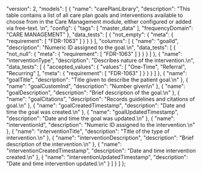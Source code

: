   "version": 2,
  "models": [
    {
      "name": "carePlanLibrary",
      "description": "This table contains a list of all care plan goals and interventions available to choose from in the Care Management module, either configured or added via free-text. \n",
      "config": {
        "tags": [
          "master_data"
        ],
        "frequencyDomain": "CARE MANAGEMENT"
      },
      "data_tests": [
        {
          "not_empty": {
            "meta": {
              "requirement": [
                "FDR-1063"
              ]
            }
          }
        }
      ],
      "columns": [
        {
          "name": "goalId",
          "description": "Numeric ID assigned to the goal.\n",
          "data_tests": [
            {
              "not_null": {
                "meta": {
                  "requirement": [
                    "FDR-1063"
                  ]
                }
              }
            }
          ]
        },
        {
          "name": "interventionType",
          "description": "Describes nature of the intervention.\n",
          "data_tests": [
            {
              "accepted_values": {
                "values": [
                  "One-Time",
                  "Referral",
                  "Recurring"
                ],
                "meta": {
                  "requirement": [
                    "FDR-1063"
                  ]
                }
              }
            }
          ]
        },
        {
          "name": "goalTitle",
          "description": "Title given to describe the patient goal.\n"
        },
        {
          "name": "goalCustomInd",
          "description": "Number given\n"
        },
        {
          "name": "goalDescription",
          "description": "Brief description of the goal.\n"
        },
        {
          "name": "goalCitations",
          "description": "Records guidelines and citations of goal.\n"
        },
        {
          "name": "goalCreatedTimestamp",
          "description": "Date and time the goal was created.\n"
        },
        {
          "name": "goalUpdatedTimestamp",
          "description": "Date and time the goal was updated.\n"
        },
        {
          "name": "interventionId",
          "description": "Numeric ID assigned to the intervention.\n"
        },
        {
          "name": "interventionTitle",
          "description": "Title of the type of intervention.\n"
        },
        {
          "name": "interventionDescription",
          "description": "Brief description of the intervention.\n"
        },
        {
          "name": "interventionCreatedTimestamp",
          "description": "Date and time intervention created.\n"
        },
        {
          "name": "interventionUpdatedTimestamp",
          "description": "Date and time intervention updated.\n"
        }
      ]
    }
  ]
};
